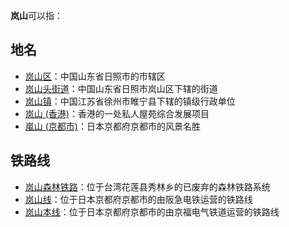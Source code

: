 '''岚山'''可以指：
==地名==
*[[岚山区|岚山区]]：中国山东省日照市的市辖区
*[[岚山头街道|岚山头街道]]：中国山东省日照市岚山区下辖的街道
*[[岚山镇|岚山镇]]：中国江苏省徐州市睢宁县下辖的镇级行政单位
*[[岚山_(香港)|岚山 (香港)]]：香港的一处私人屋苑综合发展项目
*[[嵐山_(京都市)|嵐山 (京都市)]]：日本京都府京都市的风景名胜

==铁路线==
*[[岚山森林铁路|岚山森林铁路]]：位于台湾花莲县秀林乡的已废弃的森林铁路系统
*[[岚山线|岚山线]]：位于日本京都府京都市的由阪急电铁运营的铁路线
*[[岚山本线|岚山本线]]：位于日本京都府京都市的由京福电气铁道运营的铁路线

{{disambig|L|Cat=二字地名消歧义}}